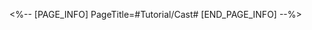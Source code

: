 <%-- [PAGE_INFO]
PageTitle=#Tutorial/Cast#
[END_PAGE_INFO] --%>
{{Tutorial
|sort      = 110801
|title     = Cast
|subtitle  = 
|type      = Battle
|about     = 
|image1    = Tutorial Cast 1.png{{subst:void|<!--$UPLOAD:<<SpriteOutput/TutorialPic/TutorialPage_110801_ps.png>-<Tutorial Cast 1.png>-<Tutorial Files>>-->}}
|text1     = {LAYOUT_MOBILE#}{LAYOUT_CONTROLLER#}{LAYOUT_KEYBOARD#}({{tt|Use the controller to {{Color|h|nobold=1|switch between}} or to {{Color|h|nobold=1|use}} abilities.|on controller_ps}})
}}